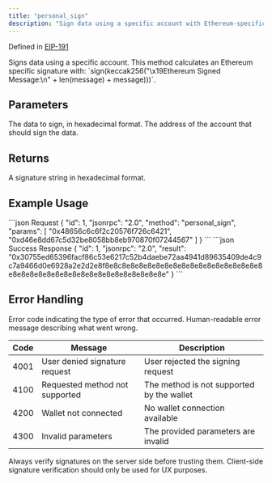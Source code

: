 ```yaml
---
title: "personal_sign"
description: "Sign data using a specific account with Ethereum-specific signature format"
---
```


Defined in [EIP-191](https://eips.ethereum.org/EIPS/eip-191)

<Info>
Signs data using a specific account. This method calculates an Ethereum specific signature with: `sign(keccak256("\x19Ethereum Signed Message:\n" + len(message) + message)))`.
</Info>

## Parameters

<ParamField body="data" type="string" required>
The data to sign, in hexadecimal format.
</ParamField>

<ParamField body="address" type="string" required>
The address of the account that should sign the data.
</ParamField>

## Returns

<ResponseField name="result" type="string">
A signature string in hexadecimal format.
</ResponseField>

## Example Usage

<RequestExample>
```json Request
{
  "id": 1,
  "jsonrpc": "2.0",
  "method": "personal_sign",
  "params": [
    "0x48656c6c6f2c20576f726c6421",
    "0xd46e8dd67c5d32be8058bb8eb970870f07244567"
  ]
}
```
</RequestExample>

<ResponseExample>
```json Success Response
{
  "id": 1,
  "jsonrpc": "2.0",
  "result": "0x30755ed65396facf86c53e6217c52b4daebe72aa4941d89635409de4c9c7a9466d0e6928a2e2d2e8f8e8c8e8e8e8e8e8e8e8e8e8e8e8e8e8e8e8e8e8e8e8e8e8e8e8e8e8e8e8e8e8e8e8e8e8e8e"
}
```
</ResponseExample>

## Error Handling

<ResponseField name="code" type="number">
Error code indicating the type of error that occurred.
</ResponseField>

<ResponseField name="message" type="string">
Human-readable error message describing what went wrong.
</ResponseField>

| Code | Message                        | Description |
| ---- | ------------------------------ | ----------- |
| 4001 | User denied signature request  | User rejected the signing request |
| 4100 | Requested method not supported | The method is not supported by the wallet |
| 4200 | Wallet not connected           | No wallet connection available |
| 4300 | Invalid parameters             | The provided parameters are invalid |

<Warning>
Always verify signatures on the server side before trusting them. Client-side signature verification should only be used for UX purposes.
</Warning>


<PolicyBanner />